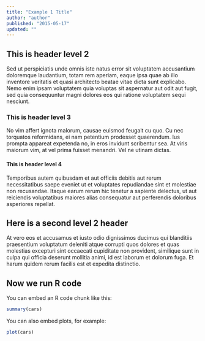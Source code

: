 ```yaml
---
title: "Example 1 Title"
author: "author"
published: "2015-05-17"
updated: ""
---
```


## This is header level 2

Sed ut perspiciatis unde omnis iste natus error sit voluptatem accusantium doloremque laudantium, totam rem aperiam, eaque ipsa quae ab illo inventore veritatis et quasi architecto beatae vitae dicta sunt explicabo. Nemo enim ipsam voluptatem quia voluptas sit aspernatur aut odit aut fugit, sed quia consequuntur magni dolores eos qui ratione voluptatem sequi nesciunt.

### This is header level 3

No vim affert ignota malorum, causae euismod feugait cu quo. Cu nec torquatos reformidans, ei nam petentium prodesset quaerendum. Ius prompta appareat expetenda no, in eros invidunt scribentur sea. At viris maiorum vim, at vel prima fuisset menandri. Vel ne utinam dictas.

#### This is header level 4

Temporibus autem quibusdam et aut officiis debitis aut rerum necessitatibus saepe eveniet ut et voluptates repudiandae sint et molestiae non recusandae. Itaque earum rerum hic tenetur a sapiente delectus, ut aut reiciendis voluptatibus maiores alias consequatur aut perferendis doloribus asperiores repellat.

## Here is a second level 2 header

At vero eos et accusamus et iusto odio dignissimos ducimus qui blanditiis praesentium voluptatum deleniti atque corrupti quos dolores et quas molestias excepturi sint occaecati cupiditate non provident, similique sunt in culpa qui officia deserunt mollitia animi, id est laborum et dolorum fuga. Et harum quidem rerum facilis est et expedita distinctio.

## Now we run R code

You can embed an R code chunk like this:

```r
summary(cars)
```

You can also embed plots, for example:

```r
plot(cars)
```
